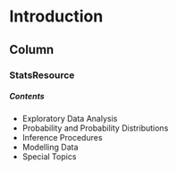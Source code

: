 Introduction {data-navmenu="Exploratory Data Analysis"}
==============================================================


Column {.tabset}
----------------------------------

### StatsResource

<h5> Contents </h5>

* Exploratory Data Analysis 
* Probability and Probability Distributions
* Inference Procedures
* Modelling Data
* Special Topics
